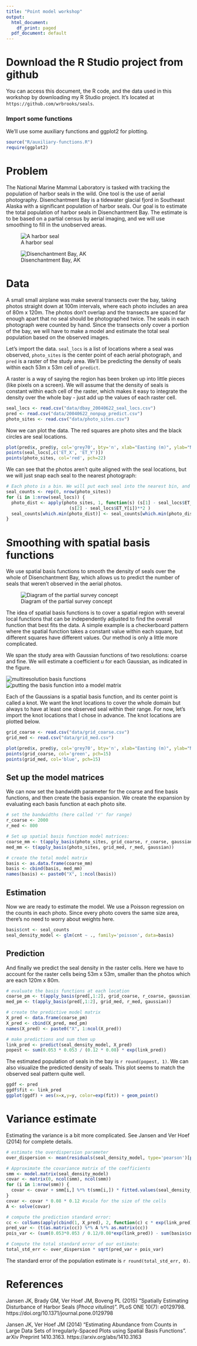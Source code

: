 ```yaml
---
title: "Point model workshop"
output:
  html_document:
    df_print: paged
  pdf_document: default
---
```


# Download the R Studio project from github
You can access this document, the R code, and the data used in this workshop by downloading my R Studio project. It's located at `https://github.com/wrbrooks/seals`.

### Import some functions
We'll use some auxiliary functions and ggplot2 for plotting.
```r
source("R/auxiliary-functions.R")
require(ggplot2)
```

# Problem
The National Marine Mammal Laboratory is tasked with tracking the population of harbor seals in the wild. One tool is the use of aerial photography. Disenchantment Bay is a tidewater glacial fjord in Southeast Alaska with a significant population of harbor seals. Our goal is to estimate the total population of harbor seals in Disenchantment Bay. The estimate is to be based on a partial census by aerial imaging, and we will use smoothing to fill in the unobserved areas.

![A harbor seal](img/nmmlweb-harborseal-3.jpg)
 
![Disenchantment Bay, AK](img/disenchantment.png)
 

# Data 
A small small airplane was make several transects over the bay, taking photos straight down at 100m intervals, where each photo includes an area of 80m x 120m. The photos don't overlap and the transects are spaced far enough apart that no seal should be photographed twice. The seals in each photograph were counted by hand. Since the transects only cover a portion of the bay, we will have to make a model and estimate the total seal population based on the observed images.

Let's import the data. `seal_locs` is a list of locations where a seal was observed, `photo_sites` is the center point of each aerial photograph, and `pred` is a raster of the study area. We'll be predicting the density of seals within each 53m x 53m cell of `predict`.

A raster is a way of saying the region has been broken up into little pieces (like pixels on a screen). We will assume that the density of seals is constant within each cell of the raster, which makes it easy to integrate the density over the whole bay - just add up the values of each raster cell.

```r
seal_locs <- read.csv("data/dbay_20040622_seal_locs.csv")
pred <- read.csv("data/20040622_nonpup_predict.csv")
photo_sites <- read.csv("data/photo_sites.csv")
```

Now we can plot the data. The red squares are photo sites and the black circles are seal locations.

```r
plot(pred$x, pred$y, col='grey70', bty='n', xlab="Easting (m)", ylab="Northing (m)", pch=15)
points(seal_locs[,c('ET_X', 'ET_Y')])
points(photo_sites, col='red', pch=22)
```

We can see that the photos aren't quite aligned with the seal locations, but we will just snap each seal to the nearest photograph:

```r
# Each photo is a bin. We will put each seal into the nearest bin, and keep count of how many seals are in each.
seal_counts <- rep(0, nrow(photo_sites))
for (i in 1:nrow(seal_locs)) {
  photo_dist <- apply(photo_sites, 1, function(s) (s[1] - seal_locs$ET_X[i])**2 +
                        (s[2] - seal_locs$ET_Y[i])**2 )
  seal_counts[which.min(photo_dist)] <- seal_counts[which.min(photo_dist)] + 1
}
```


# Smoothing with spatial basis functions
We use spatial basis functions to smooth the density of seals over the whole of Disenchantment Bay, which allows us to predict the number of seals that weren't observed in the aerial photos.

![Diagram of the partial survey concept](img/partial-survey.png)

The idea of spatial basis functions is to cover a spatial region with several local functions that can be independently adjusted to find the overall function that best fits the data. A simple example is a checkerboard pattern where the spatial function takes a constant value within each square, but different squares have different values. Our method is only a little more complicated.

We span the study area with Gaussian functions of two resolutions: coarse and fine. We will estimate a coefficient $u$ for each Gaussian, as indicated in the figure.

![multiresolution basis functions](img/multiresolution.png)
![putting the basis function into a model matrix](img/sre.png)


Each of the Gaussians is a spatial basis function, and its center point is called a knot. We want the knot locations to cover the whole domain but always to have at least one observed seal within their range. For now, let's import the knot locations that I chose in advance. The knot locations are plotted below.

```r
grid_coarse <- read.csv("data/grid_coarse.csv")
grid_med <- read.csv("data/grid_med.csv")
```

```r
plot(pred$x, pred$y, col='grey70', bty='n', xlab="Easting (m)", ylab="Northing (m)", pch=15)
points(grid_coarse, col='green', pch=15)
points(grid_med, col='blue', pch=15)
```

## Set up the model matrices
We can now set the bandwidth parameter for the coarse and fine basis functions, and then create the basis expansion. We create the expansion by evaluating each basis function at each photo site. 

```r
# set the bandwidths (here called 'r' for range)
r_coarse <- 2000 
r_med <- 800

# Set up spatial basis function model matrices:
coarse_mm <- t(apply_basis(photo_sites, grid_coarse, r_coarse, gaussian))
med_mm <- t(apply_basis(photo_sites, grid_med, r_med, gaussian))

# create the total model matrix
basis <- as.data.frame(coarse_mm)
basis <- cbind(basis, med_mm)
names(basis) <- paste0("X", 1:ncol(basis))
```
## Estimation
Now we are ready to estimate the model. We use a Poisson regression on the counts in each photo. Since every photo covers the same size area, there's no need to worry about weights here. 

```r
basis$cnt <- seal_counts
seal_density_model <- glm(cnt ~ ., family='poisson', data=basis)
```

## Prediction
And finally we predict the seal density in the raster cells. Here we have to account for the raster cells being 53m x 53m, smaller than the photos which are each 120m x 80m. 

```r
# evaluate the basis functions at each location
coarse_pm <- t(apply_basis(pred[,1:2], grid_coarse, r_coarse, gaussian))
med_pm <- t(apply_basis(pred[,1:2], grid_med, r_med, gaussian))

# create the predictive model matrix
X_pred <- data.frame(coarse_pm)
X_pred <- cbind(X_pred, med_pm)
names(X_pred) <- paste0("X", 1:ncol(X_pred))

# make predictions and sum them up
link_pred <- predict(seal_density_model, X_pred)
popest <- sum(0.053 * 0.053 / (0.12 * 0.08) * exp(link_pred))
```
The estimated population of seals in the bay is `r round(popest, 1)`. We can also visualize the predicted density of seals. This plot seems to match the observed seal pattern quite well.

```r
ggdf <- pred
ggdf$fit <- link_pred
ggplot(ggdf) + aes(x=x,y=y, color=exp(fit)) + geom_point()
```

# Variance estimate
Estimating the variance is a bit more complicated. See Jansen and Ver Hoef (2014) for complete details.

```r
# estimate the overdispersion parameter
over_dispersion <- mean(residuals(seal_density_model, type='pearson')[predict(seal_density_model) > quantile(predict(seal_density_model), 0.75)]**2)

# Approximate the covariance matrix of the coefficients
smm <- model.matrix(seal_density_model)
covar <- matrix(0, ncol(smm), ncol(smm))
for (i in 1:nrow(smm)) {
  covar <- covar + smm[i,] %*% t(smm[i,]) * fitted.values(seal_density_model)[i] 
}
covar <- covar * 0.08 * 0.12 #scale for the size of the cells
A <- solve(covar)

# compute the prediction standard error:
cc <- colSums(apply(cbind(1, X_pred), 2, function(c) c * exp(link_pred))) * (nrow(pred) * 0.053 * 0.053 - nrow(basis * 0.080 * 0.120)) / nrow(pred)
pred_var <- (t(as.matrix(cc)) %*% A %*% as.matrix(cc))
pois_var <- (sum(0.053*0.053 / 0.12/0.08*exp(link_pred)) - sum(basis$cnt))

# Compute the total standard error of our estimate:
total_std_err <- over_dispersion * sqrt(pred_var + pois_var)
```
The standard error of the population estimate is `r round(total_std_err, 0)`.


# References

Jansen JK, Brady GM, Ver Hoef JM, Boveng PL (2015) "Spatially Estimating Disturbance of Harbor Seals (*Phoca vitulina*)". PLoS ONE 10(7): e0129798. https://doi.org/10.1371/journal.pone.0129798

Jansen JK, Ver Hoef JM (2014) "Estimating Abundance from Counts in Large Data Sets of Irregularly-Spaced Plots using Spatial Basis Functions". arXiv Preprint 1410.3163. https://arxiv.org/abs/1410.3163

